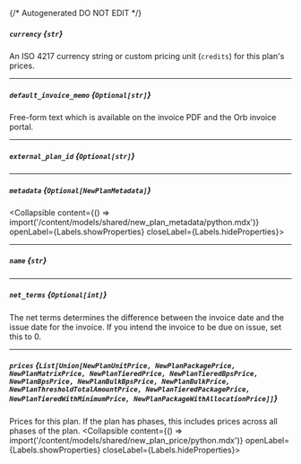 {/* Autogenerated DO NOT EDIT  */}

##### `currency` *{`str`}*
An ISO 4217 currency string or custom pricing unit (`credits`) for this plan's prices.

---
##### `default_invoice_memo` *{`Optional[str]`}*
Free\-form text which is available on the invoice PDF and the Orb invoice portal.

---
##### `external_plan_id` *{`Optional[str]`}*

---
##### `metadata` *{`Optional[NewPlanMetadata]`}*
<Collapsible content={() => import('/content/models/shared/new_plan_metadata/python.mdx')} openLabel={Labels.showProperties} closeLabel={Labels.hideProperties}>
</Collapsible>

---
##### `name` *{`str`}*

---
##### `net_terms` *{`Optional[int]`}*
The net terms determines the difference between the invoice date and the issue date for the invoice. If you intend the invoice to be due on issue, set this to 0.

---
##### `prices` *{`List[Union[NewPlanUnitPrice, NewPlanPackagePrice, NewPlanMatrixPrice, NewPlanTieredPrice, NewPlanTieredBpsPrice, NewPlanBpsPrice, NewPlanBulkBpsPrice, NewPlanBulkPrice, NewPlanThresholdTotalAmountPrice, NewPlanTieredPackagePrice, NewPlanTieredWithMinimumPrice, NewPlanPackageWithAllocationPrice]]`}*
Prices for this plan. If the plan has phases, this includes prices across all phases of the plan.
<Collapsible content={() => import('/content/models/shared/new_plan_price/python.mdx')} openLabel={Labels.showProperties} closeLabel={Labels.hideProperties}>
</Collapsible>


